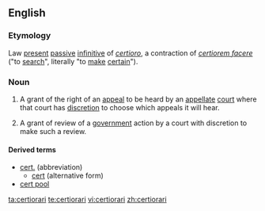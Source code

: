 ==English==
{{wikipedia}}

===Etymology===
Law {{etyl|la|en}} [[present]] [[passive]] [[infinitive]] of ''[[certioro]]'', a contraction of ''[[certiorem facere]]'' ("to [[search]]", literally "to [[make]] [[certain]]").

===Noun===
{{en-noun}}

# {{context|US|legal|lang=en}} A grant of the right of an [[appeal]] to be heard by an [[appellate]] [[court]] where that court has [[discretion]] to choose which appeals it will hear.
# {{context|British|legal|lang=en}} A grant of review of a [[government]] action by a court with discretion to make such a review.

====Derived terms====
* [[cert.]] (abbreviation)
** [[cert]] (alternative form)
* [[cert pool]]

[[ta:certiorari]]
[[te:certiorari]]
[[vi:certiorari]]
[[zh:certiorari]]